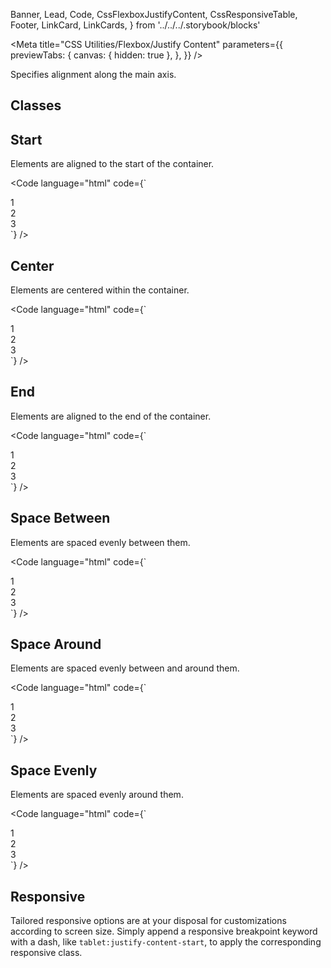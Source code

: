   Banner,
  Lead,
  Code,
  CssFlexboxJustifyContent,
  CssResponsiveTable,
  Footer,
  LinkCard,
  LinkCards,
} from '../../../.storybook/blocks'

<Meta
  title="CSS Utilities/Flexbox/Justify Content"
  parameters={{
    previewTabs: {
      canvas: { hidden: true },
    },
  }}
/>

<Banner label="Justify Content" section="CSS Utilities" color="yellow" puzzle />

<Lead>Specifies alignment along the main axis.</Lead>

## Classes

<CssFlexboxJustifyContent />

## Start

Elements are aligned to the start of the container.

<Code
  language="html"
  code={`
<div class="flex justify-content-start flex-flex-wrap gap-normal">
    <div class="bg-green radius-normal p-normal">1</div>
    <div class="bg-green radius-normal p-normal">2</div>
    <div class="bg-green radius-normal p-normal">3</div>
</div>
`}
/>

## Center

Elements are centered within the container.

<Code
  language="html"
  code={`
<div class="flex justify-content-center flex-flex-wrap gap-normal">
    <div class="bg-green radius-normal p-normal">1</div>
    <div class="bg-green radius-normal p-normal">2</div>
    <div class="bg-green radius-normal p-normal">3</div>
</div>
`}
/>

## End

Elements are aligned to the end of the container.

<Code
  language="html"
  code={`
<div class="flex justify-content-end flex-flex-wrap gap-normal">
    <div class="bg-green radius-normal p-normal">1</div>
    <div class="bg-green radius-normal p-normal">2</div>
    <div class="bg-green radius-normal p-normal">3</div>
</div>
`}
/>

## Space Between

Elements are spaced evenly between them.

<Code
  language="html"
  code={`
<div class="flex justify-content-space-between flex-flex-wrap gap-normal">
    <div class="bg-green radius-normal p-normal">1</div>
    <div class="bg-green radius-normal p-normal">2</div>
    <div class="bg-green radius-normal p-normal">3</div>
</div>
`}
/>

## Space Around

Elements are spaced evenly between and around them.

<Code
  language="html"
  code={`
<div class="flex justify-content-space-around flex-flex-wrap gap-normal">
    <div class="bg-green radius-normal p-normal">1</div>
    <div class="bg-green radius-normal p-normal">2</div>
    <div class="bg-green radius-normal p-normal">3</div>
</div>
`}
/>

## Space Evenly

Elements are spaced evenly around them.

<Code
  language="html"
  code={`
<div class="flex justify-content-space-evenly flex-flex-wrap gap-normal">
    <div class="bg-green radius-normal p-normal">1</div>
    <div class="bg-green radius-normal p-normal">2</div>
    <div class="bg-green radius-normal p-normal">3</div>
</div>
`}
/>

## Responsive

Tailored responsive options are at your disposal for customizations according to screen size.
Simply append a responsive breakpoint keyword with a dash, like `tablet:justify-content-start`, to apply the corresponding responsive class.

<CssResponsiveTable />

<Footer>
  <LinkCards>
    <LinkCard
      pageTitle="Foundation/Grid"
      description="The Baloise Design System grid system is a fully responsive and 12 column layout system with six default breakpoints and five container layouts"
    />
    <LinkCard
      pageTitle="Tokens/Overview"
      description="Design tokens serve as the definitive source for naming and storing design choices."
    />
  </LinkCards>
</Footer>
